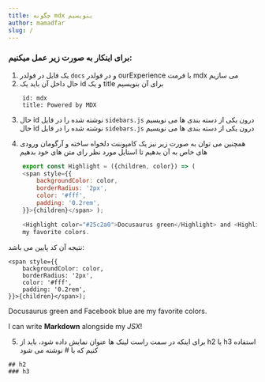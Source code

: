 ```yaml
---
title: چگونه mdx بنویسیم
author: mamadfar
slug: /
---
```


### برای اینکار به صورت زیر عمل میکنیم:

1. یک فایل در فولدر `docs` و در فولدر ourExperience با فرمت mdx می سازیم
2. حال داخل آن باید یک id و یک title برای آن بنویسیم

<div dir="ltr">

```mdx
    id: mdx
    title: Powered by MDX
```

</div>

3. حال id نوشته شده را در فایل `sidebars.js` درون یکی از دسته بندی ها می نویسیم
حال id نوشته شده را در فایل
<code>sidebars.js</code>
درون یکی از دسته بندی ها می نویسیم

4. همچنین می توان به صورت زیر نیز یک کامپوننت دلخواه ساخته و آرگومان ورودی های خاص به آن بدهیم تا استایل مورد نظر رای متن های خود بدهیم

<div dir="ltr">

```javascript
    export const Highlight = ({children, color}) => (
    <span style={{
        backgroundColor: color,
        borderRadius: '2px',
        color: '#fff',
        padding: '0.2rem',
    }}>{children}</span> );

    <Highlight color="#25c2a0">Docusaurus green</Highlight> and <Highlight color="#1877F2">Facebook blue</Highlight> are
    my favorite colors.
```

</div>

نتیجه آن کد پایین می باشد:

    <span style={{
        backgroundColor: color,
        borderRadius: '2px',
        color: '#fff',
        padding: '0.2rem',
    }}>{children}</span>);

<Highlight color="#25c2a0">Docusaurus green</Highlight> and <Highlight color="#1877F2">Facebook
    blue</Highlight> are my favorite colors.

I can write **Markdown** alongside my _JSX_!

5. برای اینکه در سمت راست لینک ها عنوان نمایش داده شود، باید از h2 یا h3 استفاده کنیم که با # نوشته می شود

<div dir="ltr">

    ## h2
    ### h3

</div>
